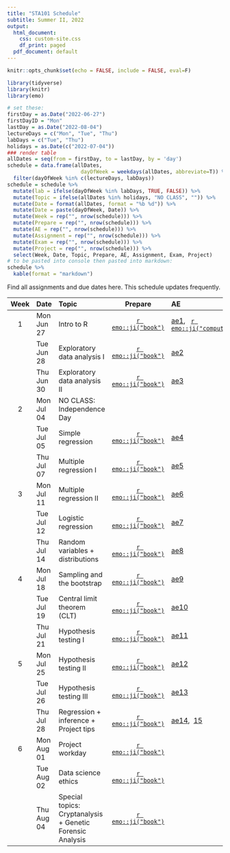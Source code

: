 ```yaml
---
title: "STA101 Schedule"
subtitle: Summer II, 2022
output:
  html_document:
    css: custom-site.css
    df_print: paged
  pdf_document: default
---
```



```r
knitr::opts_chunk$set(echo = FALSE, include = FALSE, eval=F)
```

```r
library(tidyverse)
library(knitr)
library(emo)
```

```r
# set these:
firstDay = as.Date("2022-06-27")
firstDayID = "Mon"
lastDay = as.Date("2022-08-04")
lectureDays = c("Mon", "Tue", "Thu")
labDays = c("Tue", "Thu")
holidays = as.Date(c("2022-07-04"))
### render table
allDates = seq(from = firstDay, to = lastDay, by = 'day')
schedule = data.frame(allDates,
                        dayOfWeek = weekdays(allDates, abbreviate=T)) %>%
  filter(dayOfWeek %in% c(lectureDays, labDays))
schedule = schedule %>%
  mutate(lab = ifelse(dayOfWeek %in% labDays, TRUE, FALSE)) %>%
  mutate(Topic = ifelse(allDates %in% holidays, "NO CLASS", "")) %>%
  mutate(Date = format(allDates, format = "%b %d")) %>%
  mutate(Date = paste(dayOfWeek, Date)) %>%
  mutate(Week = rep("", nrow(schedule))) %>%
  mutate(Prepare = rep("", nrow(schedule))) %>%
  mutate(AE = rep("", nrow(schedule))) %>%
  mutate(Assignment = rep("", nrow(schedule))) %>%
  mutate(Exam = rep("", nrow(schedule))) %>%
  mutate(Project = rep("", nrow(schedule))) %>%
  select(Week, Date, Topic, Prepare, AE, Assignment, Exam, Project)
# to be pasted into console then pasted into markdown:
schedule %>%
  kable(format = "markdown")
```

Find all assignments and due dates here. This schedule updates frequently. 

|Week |Date       |Topic    |Prepare |AE |Lab |Exam |Project |
|:--:|:-----|:--------------|:---:|:----|:----------|:----|:-------|
|   1  |Mon Jun 27 |  Intro to R       |  [`r emo::ji("book")`](/prepare/week-1)     |[ae1](/static/appex/ae1.html), \ \ [`r emo::ji("computer")`](/static/slides/day01.html)    |           |     |        |
|     |Tue Jun 28 |  Exploratory data analysis I       | [`r emo::ji("book")`](/prepare/week-1)     | [ae2](/static/appex/ae2.html) | [lab 1](/static/labs/lab01.html), \ \ [`r emo::ji("computer")`](/static/slides/lab-01-slides.html)             |     |        |
|     |Thu Jun 30 |  Exploratory data analysis II       | [`r emo::ji("book")`](/prepare/week-1)        | [ae3](/static/appex/ae3.html) | [lab 2](/static/labs/lab02.html)             |     |        |
|  2   |Mon Jul 04 |NO CLASS: Independence Day |        |   |           |     |        |
|     |Tue Jul 05 | Simple regression        | [`r emo::ji("book")`](/prepare/week-2)    | [ae4](/static/appex/ae4.html) | [lab 3](/static/labs/lab03.html)            |     |        |
|     |Thu Jul 07 | Multiple regression I       | [`r emo::ji("book")`](/prepare/week-2)       | [ae5](/static/appex/ae5.html) | No lab: exam released           |  [exam 1](/static/exams/exam01.html)   |        |
|  3   |Mon Jul 11 | Multiple regression II       | [`r emo::ji("book")`](/prepare/week-3)   | [ae6](/static/appex/ae6.html)   |           |  exam 1 due   |        |
|     |Tue Jul 12 | Logistic regression         | [`r emo::ji("book")`](/prepare/week-3)   | [ae7](/static/appex/ae7.html)  |  Regression project: workday         |      |  [Regression project](/projects/regression-project)      |
|     |Thu Jul 14 | Random variables + distributions      | [`r emo::ji("book")`](/prepare/week-3) | [ae8](/static/appex/ae8.html) | [lab 4](/static/labs/lab04.html)              |     |        |
|  4   |Mon Jul 18 | Sampling and the bootstrap        | [`r emo::ji("book")`](/prepare/week-4)       | [ae9](/static/appex/ae9.html)  |           |     |        |
|     |Tue Jul 19 | Central limit theorem (CLT)    | [`r emo::ji("book")`](/prepare/week-4)       | [ae10](/static/appex/ae10.html) | Lab cancelled: work on project              |     |        |
|     |Thu Jul 21 | Hypothesis testing I        |  [`r emo::ji("book")`](/prepare/week-4)      | [ae11](/static/appex/ae11.html) | No lab: exam released             |  [exam 2](/static/exams/exam02.html)   |        |
|  5   |Mon Jul 25 | Hypothesis testing II        | [`r emo::ji("book")`](/prepare/week-5)        | [ae12](/static/appex/ae12.html)  |           |  exam 2 due    |     [Final project](/projects/final-project) |
|     |Tue Jul 26 | Hypothesis testing III      | [`r emo::ji("book")`](/prepare/week-5)        | [ae13](/static/appex/ae13.html)  | [lab 5](/static/labs/lab05.html)              |     |        |
|     |Thu Jul 28 | Regression + inference +  Project tips     |  [`r emo::ji("book")`](/prepare/week-5)       | [ae14](/static/appex/ae14.html), \ [15](/static/appex/ae15.html) | [lab 6](/static/labs/lab06.html)             |     |        |
|  6   |Mon Aug 01 | Project workday        | [`r emo::ji("book")`](/prepare/week-6)        |   |           |     |        |
|     |Tue Aug 02 | Data science ethics      |  [`r emo::ji("book")`](/prepare/week-6)       | | Final project: peer-review           |     |        |
|     |Thu Aug 04 | Special topics: Cryptanalysis + Genetic Forensic Analysis    |  [`r emo::ji("book")`](/prepare/week-6)       | | Final project: workday             |     |        |